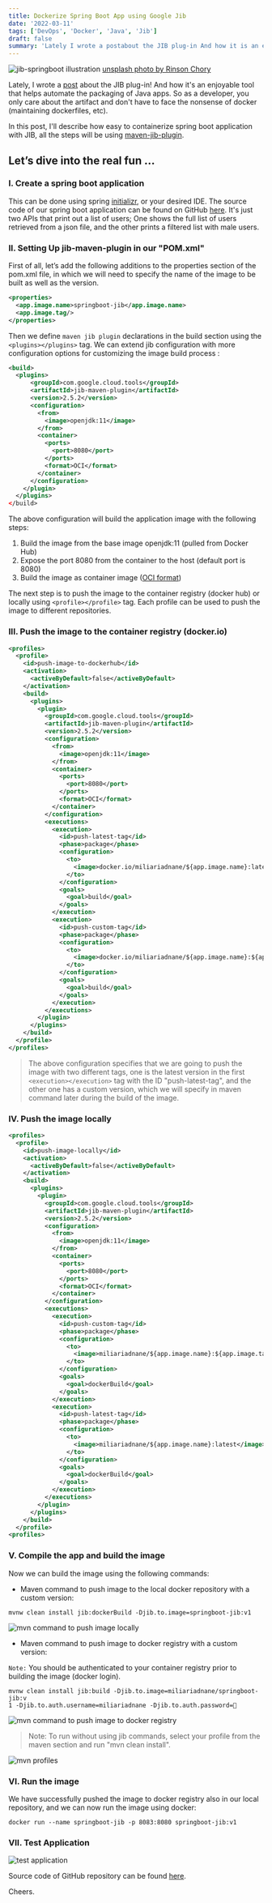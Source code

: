 ```yaml
---
title: Dockerize Spring Boot App using Google Jib
date: '2022-03-11'
tags: ['DevOps', 'Docker', 'Java', 'Jib']
draft: false
summary: 'Lately I wrote a postabout the JIB plug-in And how it is an enjoyable tool that helps automate the packaging of Java apps. So as a developer, you only care about the artifact ...'
---
```


![jib-springboot illustration](/static/images/jib-springboot/jib-sb.png)
[unsplash photo by Rinson Chory](https://unsplash.com/photos/2vPGGOU-wLA)

Lately, I wrote a [post](https://miliari.me/blog/2022/jib/speed-up-your-java-app-image-build-using-jib) about the JIB plug-in! And how it's an enjoyable tool that helps automate the packaging of Java apps. So as a developer, you only care about the artifact and don't have to face the nonsense of docker (maintaining dockerfiles, etc).

In this post, I'll describe how easy to containerize spring boot application with JIB, all the steps will be using [maven-jib-plugin](https://github.com/GoogleContainerTools/jib/tree/master/jib-maven-plugin).

## Let’s dive into the real fun …

### I. Create a spring boot application

This can be done using spring [initializr](https://start.spring.io/), or your desired IDE. The source code of our spring boot application can be found on GitHub [here](https://github.com/miliariadnane/spring-boot-jib). It's just two APIs that print out a list of users; One shows the full list of users retrieved from a json file, and the other prints a filtered list with male users.

### II. Setting Up jib-maven-plugin in our "POM.xml"

First of all, let’s add the following additions to the properties section of the pom.xml file, in which we will need to specify the name of the image to be built as well as the version.

```xml
<properties>
  <app.image.name>springboot-jib</app.image.name>
  <app.image.tag/>
</properties>
```

Then we define `maven jib plugin` declarations in the build section using the `<plugins></plugins>` tag. We can extend jib configuration with more configuration options for customizing the image build process :

```xml
<build>
  <plugins>
      <groupId>com.google.cloud.tools</groupId>
      <artifactId>jib-maven-plugin</artifactId>
      <version>2.5.2</version>
      <configuration>
        <from>
          <image>openjdk:11</image>
        </from>
        <container>
          <ports>
            <port>8080</port>
          </ports>
          <format>OCI</format>
        </container>
      </configuration>
    </plugin>
  </plugins>
</build>
```

The above configuration will build the application image with the following steps:

1. Build the image from the base image openjdk:11 (pulled from Docker Hub)
2. Expose the port 8080 from the container to the host (default port is 8080)
3. Build the image as container image ([OCI format](https://github.com/opencontainers/image-spec))

The next step is to push the image to the container registry (docker hub) or locally using `<profile></profile>` tag. Each profile can be used to push the image to different repositories.

### III. Push the image to the container registry (docker.io)

```xml
<profiles>
  <profile>
    <id>push-image-to-dockerhub</id>
    <activation>
      <activeByDefault>false</activeByDefault>
    </activation>
    <build>
      <plugins>
        <plugin>
          <groupId>com.google.cloud.tools</groupId>
          <artifactId>jib-maven-plugin</artifactId>
          <version>2.5.2</version>
          <configuration>
            <from>
              <image>openjdk:11</image>
            </from>
            <container>
              <ports>
                <port>8080</port>
              </ports>
              <format>OCI</format>
            </container>
          </configuration>
          <executions>
            <execution>
              <id>push-latest-tag</id>
              <phase>package</phase>
              <configuration>
                <to>
                  <image>docker.io/miliariadnane/${app.image.name}:latest</image>
                </to>
              </configuration>
              <goals>
                <goal>build</goal>
              </goals>
            </execution>
            <execution>
              <id>push-custom-tag</id>
              <phase>package</phase>
              <configuration>
                <to>
                  <image>docker.io/miliariadnane/${app.image.name}:${app.image.tag}</image>
                </to>
              </configuration>
              <goals>
                <goal>build</goal>
              </goals>
            </execution>
          </executions>
        </plugin>
      </plugins>
    </build>
  </profile>
</profiles>
```

> The above configuration specifies that we are going to push the image with two different tags, one is the latest version in the first `<execution></execution>` tag with the ID "push-latest-tag", and the other one has a custom version, which we will specify in maven command later during the build of the image.

### IV. Push the image locally

```xml
<profiles>
  <profile>
    <id>push-image-locally</id>
    <activation>
      <activeByDefault>false</activeByDefault>
    </activation>
    <build>
      <plugins>
        <plugin>
          <groupId>com.google.cloud.tools</groupId>
          <artifactId>jib-maven-plugin</artifactId>
          <version>2.5.2</version>
          <configuration>
            <from>
              <image>openjdk:11</image>
            </from>
            <container>
              <ports>
                <port>8080</port>
              </ports>
              <format>OCI</format>
            </container>
          </configuration>
          <executions>
            <execution>
              <id>push-custom-tag</id>
              <phase>package</phase>
              <configuration>
                <to>
                  <image>miliariadnane/${app.image.name}:${app.image.tag}</image>
                </to>
              </configuration>
              <goals>
                <goal>dockerBuild</goal>
              </goals>
            </execution>
            <execution>
              <id>push-latest-tag</id>
              <phase>package</phase>
              <configuration>
                <to>
                  <image>miliariadnane/${app.image.name}:latest</image>
                </to>
              </configuration>
              <goals>
                <goal>dockerBuild</goal>
              </goals>
            </execution>
          </executions>
        </plugin>
      </plugins>
    </build>
  </profile>
<profiles>
```

### V. Compile the app and build the image

Now we can build the image using the following commands:

- Maven command to push image to the local docker repository with a custom version:

```
mvnw clean install jib:dockerBuild -Djib.to.image=springboot-jib:v1
```

![mvn command to push image locally](/static/images/jib-springboot/mvn-cmd-1.png)

- Maven command to push image to docker registry with a custom version:

`Note:` You should be authenticated to your container registry prior to building the image (docker login).

```
mvnw clean install jib:build -Djib.to.image=miliariadnane/springboot-jib:v
1 -Djib.to.auth.username=miliariadnane -Djib.to.auth.password=🔑
```

![mvn command to push image to docker registry](/static/images/jib-springboot/mvn-cmd-2.png)

> Note: To run without using jib commands, select your profile from the maven section and run "mvn clean install".

![mvn profiles](/static/images/jib-springboot/mvn-profiles.png)

### VI. Run the image

We have successfully pushed the image to docker registry also in our local repository, and we can now run the image using docker:

```
docker run --name springboot-jib -p 8083:8080 springboot-jib:v1
```

### VII. Test Application

![test application](/static/images/jib-springboot/test-app.png)

Source code of GitHub repository can be found [here](https://github.com/miliariadnane/spring-boot-jib).

Cheers.

